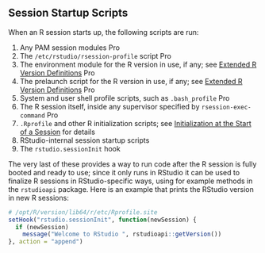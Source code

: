 ## Session Startup Scripts

When an R session starts up, the following scripts are run:

1. Any PAM session modules [Pro]{.pro-feature}
2. The `/etc/rstudio/rsession-profile` script [Pro]{.pro-feature}
3. The environment module for the R version in use, if any; see [Extended R Version Definitions](../r_versions/using_multiple_versions_of_r.qmd#extended-r-version-definitions) [Pro]{.pro-feature}
4. The prelaunch script for the R version in use, if any; see [Extended R Version Definitions](../r_versions/using_multiple_versions_of_r.qmd#extended-r-version-definitions) [Pro]{.pro-feature}
5. System and user shell profile scripts, such as `.bash_profile` [Pro]{.pro-feature}
6. The R session itself, inside any supervisor specified by `rsession-exec-command` [Pro]{.pro-feature}
7. `.Rprofile` and other R initialization scripts; see [Initialization at the Start of a Session](https://stat.ethz.ch/R-manual/R-devel/library/base/html/Startup.html) for details
8. RStudio-internal session startup scripts
9. The `rstudio.sessionInit` hook

The very last of these provides a way to run code after the R session is fully booted and ready to use; since it only runs in RStudio it can be used to finalize R sessions in RStudio-specific ways, using for example methods in the `rstudioapi` package. Here is an example that prints the RStudio version in new R sessions:



```r
# /opt/R/version/lib64/r/etc/Rprofile.site
setHook("rstudio.sessionInit", function(newSession) {
  if (newSession)
    message("Welcome to RStudio ", rstudioapi::getVersion())
}, action = "append")
```

